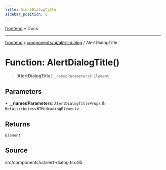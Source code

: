 ```yaml
---
title: AlertDialogTitle
sidebar_position: 1
---
```


[frontend](../../../..) • Docs

***

[frontend](../../../..) / [components/ui/alert-dialog](..) / AlertDialogTitle

# Function: AlertDialogTitle()

> **AlertDialogTitle**(`__namedParameters`): `Element`

## Parameters

• **\_\_namedParameters**: `AlertDialogTitleProps` & `RefAttributes`\<`HTMLHeadingElement`\>

## Returns

`Element`

## Source

src/components/ui/alert-dialog.tsx:95
